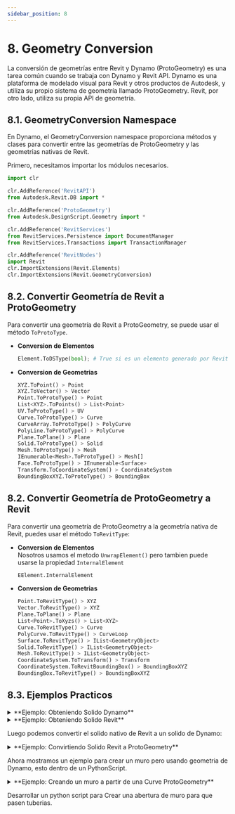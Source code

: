 ```yaml
---
sidebar_position: 8
---
```


# 8. Geometry Conversion
La conversión de geometrías entre Revit y Dynamo (ProtoGeometry) es una tarea común 
cuando se trabaja con Dynamo y Revit API. Dynamo es una plataforma de modelado visual 
para Revit y otros productos de Autodesk, y utiliza su propio sistema de geometría 
llamado ProtoGeometry. Revit, por otro lado, utiliza su propia API de geometría.

## 8.1. GeometryConversion Namespace
En Dynamo, el GeometryConversion namespace proporciona métodos y clases para 
convertir entre las geometrías de ProtoGeometry y las geometrías nativas de Revit. 

Primero, necesitamos importar los módulos necesarios. 
```python
import clr

clr.AddReference('RevitAPI')
from Autodesk.Revit.DB import *

clr.AddReference('ProtoGeometry')
from Autodesk.DesignScript.Geometry import *

clr.AddReference('RevitServices')
from RevitServices.Persistence import DocumentManager
from RevitServices.Transactions import TransactionManager

clr.AddReference('RevitNodes')
import Revit
clr.ImportExtensions(Revit.Elements)
clr.ImportExtensions(Revit.GeometryConversion)
```

## 8.2. Convertir Geometría de Revit a ProtoGeometry
Para convertir una geometría de Revit a ProtoGeometry, se puede usar el método `ToProtoType`.
* **Conversion de Elementos**
    ```python
    Element.ToDSType(bool); # True si es un elemento generado por Revit
    ```
* **Conversion de Geometrias**
    ```python
    XYZ.ToPoint() > Point
    XYZ.ToVector() > Vector
    Point.ToProtoType() > Point
    List<XYZ>.ToPoints() > List<Point>
    UV.ToProtoType() > UV
    Curve.ToProtoType() > Curve
    CurveArray.ToProtoType() > PolyCurve
    PolyLine.ToProtoType() > PolyCurve
    Plane.ToPlane() > Plane
    Solid.ToProtoType() > Solid
    Mesh.ToProtoType() > Mesh
    IEnumerable<Mesh>.ToProtoType() > Mesh[]
    Face.ToProtoType() > IEnumerable<Surface>
    Transform.ToCoordinateSystem() > CoordinateSystem
    BoundingBoxXYZ.ToProtoType() > BoundingBox
    ```

## 8.2. Convertir Geometría de ProtoGeometry a Revit
Para convertir una geometría de ProtoGeometry a la geometría nativa de Revit, puedes usar el método `ToRevitType`:

* **Conversion de Elementos**\
    Nosotros usamos el metodo `UnwrapElement()` pero tambien puede usarse la propiedad `InternalElement`
    ```python
    EElement.InternalElement
    ```
* **Conversion de Geometrias**
    ```python
    Point.ToRevitType() > XYZ
    Vector.ToRevitType() > XYZ
    Plane.ToPlane() > Plane
    List<Point>.ToXyzs() > List<XYZ>
    Curve.ToRevitType() > Curve
    PolyCurve.ToRevitType() > CurveLoop
    Surface.ToRevitType() > IList<GeometryObject>
    Solid.ToRevitType() > IList<GeometryObject>
    Mesh.ToRevitType() > IList<GeometryObject>
    CoordinateSystem.ToTransform() > Transform
    CoordinateSystem.ToRevitBoundingBox() > BoundingBoxXYZ
    BoundingBox.ToRevitType() > BoundingBoxXYZ
    ```

## 8.3. Ejemplos Practicos
<details>
  <summary>**Ejemplo: Obteniendo Solido Dynamo**</summary>

  En este ejemplo se muestra como obtener el solido de Dynamo de un muro
  ```py
# Inputs
muro = IN[0] # No lo desempaquetamos

solidos = muro.Solids

OUT = solidos
  ```
  {/* <CodeBlock language="py">{ej_cotasLinea}</CodeBlock> */}
</details>

<details>
  <summary>**Ejemplo: Obteniendo Solido Revit**</summary>

  En este ejemplo se muestra como obtener el solido nativo de Revit de un muro
  ```py
# Inputs
muro = UnwrapElement(IN[0])

geoOptions = Options()
solido = muro.get_Geometry(geoOptions)

OUT = solido
  ```
  {/* <CodeBlock language="py">{ej_cotasLinea}</CodeBlock> */}
</details>

Luego podemos convertir el solido nativo de Revit a un solido de Dynamo:
<details>
  <summary>**Ejemplo: Convirtiendo Solido Revit a ProtoGeometry**</summary>

  En este ejemplo se muestra como convertir geometrias
  ```py
# Inputs
solido = IN[0]

# resaltado--next-line
OUT = solido.ToProtoType()
  ```
  {/* <CodeBlock language="py">{ej_cotasLinea}</CodeBlock> */}
</details>

Ahora mostramos un ejemplo para crear un muro pero usando geometria de Dynamo, esto dentro de un PythonScript.


<details>
  <summary>**Ejemplo: Creando un muro a partir de una Curve ProtoGeometry**</summary>

  En este ejemplo se muestra como crear un muro usando Revit API a partir de una Curve ProtoGeometry
  ```py
import clr

#Import Revit API
clr.AddReference('RevitAPI')
from Autodesk.Revit.DB import *

#import Revit Nodes and extensions
clr.AddReference("RevitNodes")
import Revit
clr.ImportExtensions(Revit.Elements)
clr.ImportExtensions(Revit.GeometryConversion)

#import Document Manager and TransactionManager
clr.AddReference("RevitServices")
import RevitServices
from RevitServices.Persistence import DocumentManager
from RevitServices.Transactions import TransactionManager

#Principales variables que tal vez usemos
doc = DocumentManager.Instance.CurrentDBDocument

# Convertimos la geometria
# resaltado--next-line
curva = IN[0].ToRevitType()
level = UnwrapElement(IN[1])

TransactionManager.Instance.EnsureInTransaction(doc)
# Creamos un muro
muro = Wall.Create(doc, curva, level.Id, True)
TransactionManager.Instance.TransactionTaskDone()

OUT = 0
  ```
  {/* <CodeBlock language="py">{ej_cotasLinea}</CodeBlock> */}
</details>

Desarrollar un python script para Crear una abertura de muro para que pasen tuberias.